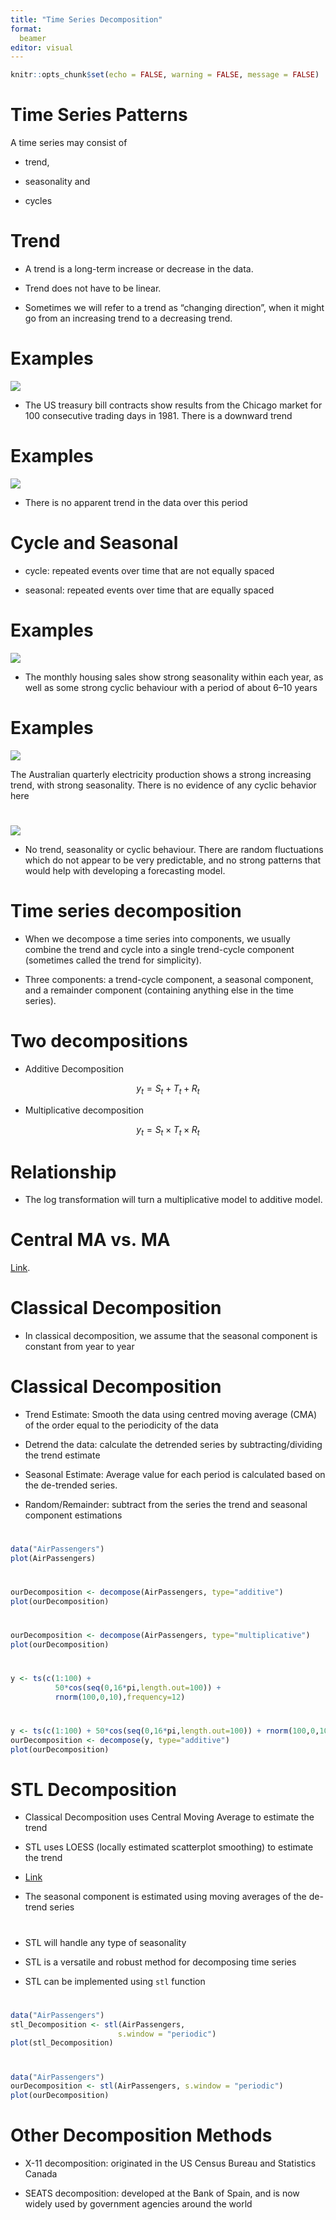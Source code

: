 ```yaml
---
title: "Time Series Decomposition"
format: 
  beamer
editor: visual
---
```


```r
knitr::opts_chunk$set(echo = FALSE, warning = FALSE, message = FALSE)
```

# Time Series Patterns

A time series may consist of

-   trend,

-   seasonality and

-   cycles

# Trend

-   A trend is a long-term increase or decrease in the data.

-   Trend does not have to be linear.

-   Sometimes we will refer to a trend as “changing direction”, when it might go from an increasing trend to a decreasing trend.

# Examples

![](images/ts6.png)

-   The US treasury bill contracts show results from the Chicago market for 100 consecutive trading days in 1981. There is a downward trend

# Examples

![](images/ts7.png)

-   There is no apparent trend in the data over this period

# Cycle and Seasonal

-   cycle: repeated events over time that are not equally spaced

-   seasonal: repeated events over time that are equally spaced

# Examples

![](images/ts7.png)

-   The monthly housing sales show strong seasonality within each year, as well as some strong cyclic behaviour with a period of about 6–10 years

# Examples

![](images/ts8.png)

The Australian quarterly electricity production shows a strong increasing trend, with strong seasonality. There is no evidence of any cyclic behavior here

# 

![](images/ts9.png)

-   No trend, seasonality or cyclic behaviour. There are random fluctuations which do not appear to be very predictable, and no strong patterns that would help with developing a forecasting model.

# Time series decomposition

-   When we decompose a time series into components, we usually combine the trend and cycle into a single trend-cycle component (sometimes called the trend for simplicity).

-   Three components: a trend-cycle component, a seasonal component, and a remainder component (containing anything else in the time series).

# Two decompositions

-   Additive Decomposition

$$
y_t = S_t + T_t + R_t
$$

-   Multiplicative decomposition

$$
y_t = S_t\times T_t \times R_t
$$

# Relationship

-   The log transformation will turn a multiplicative model to additive model.

# Central MA vs. MA

[Link](https://tjeld.uia.no/shiny/valeriz/centered-vs-right/#:~:text=The%20turning%20point%20in%20a,the%20greater%20the%20lag%20time).

# Classical Decomposition

- In classical decomposition, we assume that the seasonal component is constant from year to year


# Classical Decomposition

-   Trend Estimate: Smooth the data using centred moving average (CMA) of the order equal to the periodicity of the data

-   Detrend the data: calculate the detrended series by subtracting/dividing the trend estimate

-   Seasonal Estimate: Average value for each period is calculated based on the de-trended series.

-   Random/Remainder: subtract from the series the trend and seasonal component estimations

# 

```r
data("AirPassengers")
plot(AirPassengers)
```

# 

```r
ourDecomposition <- decompose(AirPassengers, type="additive")
plot(ourDecomposition)
```

# 

```r
ourDecomposition <- decompose(AirPassengers, type="multiplicative")
plot(ourDecomposition)
```

# 

```r
y <- ts(c(1:100) + 
          50*cos(seq(0,16*pi,length.out=100)) + 
          rnorm(100,0,10),frequency=12)
```

# 

```r
y <- ts(c(1:100) + 50*cos(seq(0,16*pi,length.out=100)) + rnorm(100,0,10),frequency=12)
ourDecomposition <- decompose(y, type="additive")
plot(ourDecomposition)
```

# STL Decomposition

-   Classical Decomposition uses Central Moving Average to estimate the trend

-   STL uses LOESS (locally estimated scatterplot smoothing) to estimate the trend

-   [Link](https://www.wessa.net/download/stl.pdf)

-   The seasonal component is estimated using moving averages of the de-trend series

# 

-   STL will handle any type of seasonality

-   STL is a versatile and robust method for decomposing time series

-   STL can be implemented using `stl` function

# 

```r
data("AirPassengers")
stl_Decomposition <- stl(AirPassengers, 
                        s.window = "periodic")
plot(stl_Decomposition)
```

# 

```r
data("AirPassengers")
ourDecomposition <- stl(AirPassengers, s.window = "periodic")
plot(ourDecomposition)
```

# Other Decomposition Methods

-   X-11 decomposition: originated in the US Census Bureau and Statistics Canada

-   SEATS decomposition: developed at the Bank of Spain, and is now widely used by government agencies around the world



